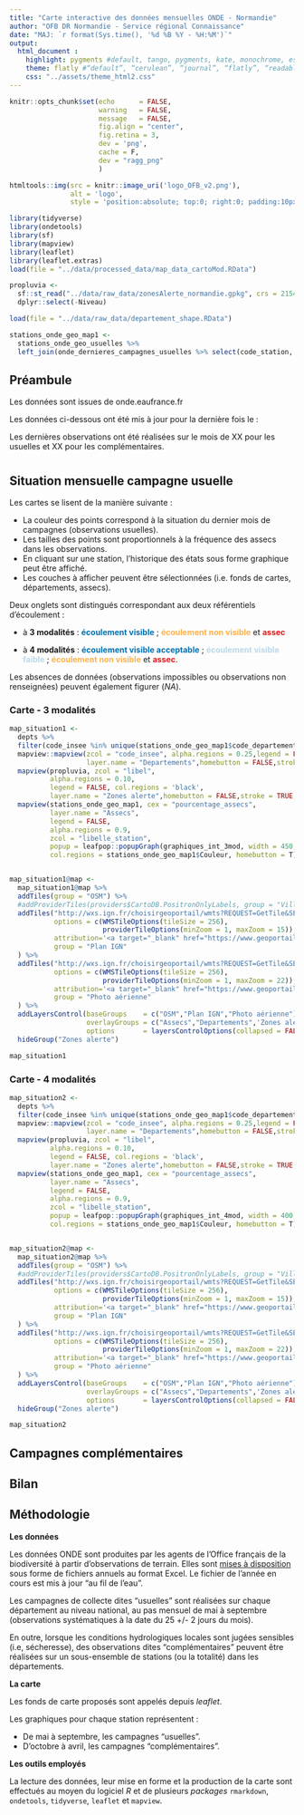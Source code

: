 ```yaml
---
title: "Carte interactive des données mensuelles ONDE - Normandie"
author: "OFB DR Normandie - Service régional Connaissance"
date: "MAJ: `r format(Sys.time(), '%d %B %Y - %H:%M')`"
output: 
  html_document :
    highlight: pygments #default, tango, pygments, kate, monochrome, espresso, zenburn, haddock, and textmate 
    theme: flatly #“default”, “cerulean”, “journal”, “flatly”, “readable”, “spacelab”, “united”, “cosmo”, “lumen”, “paper”, “sandstone”, “simplex”, “yeti”
    css: "../assets/theme_html2.css"
---
```


```r
knitr::opts_chunk$set(echo      = FALSE,
                      warning   = FALSE,
                      message   = FALSE,
                      fig.align = "center",
                      fig.retina = 3,
                      dev = 'png',
                      cache = F,
                      dev = "ragg_png"
                      )
```

```r
htmltools::img(src = knitr::image_uri('logo_OFB_v2.png'),
               alt = 'logo',
               style = 'position:absolute; top:0; right:0; padding:10px; width:200px;')
```

```r
library(tidyverse)
library(ondetools)
library(sf)
library(mapview)
library(leaflet)
library(leaflet.extras)
load(file = "../data/processed_data/map_data_cartoMod.RData")

propluvia <- 
  sf::st_read("../data/raw_data/zonesAlerte_normandie.gpkg", crs = 2154) %>% 
  dplyr::select(-Niveau)

load(file = "../data/raw_data/departement_shape.RData")

stations_onde_geo_map1 <-
  stations_onde_geo_usuelles %>% 
  left_join(onde_dernieres_campagnes_usuelles %>% select(code_station, Couleur))
```

## Préambule

Les données sont issues de onde.eaufrance.fr

Les données ci-dessous ont été mis à jour pour la dernière fois le :

Les dernières observations ont été réalisées sur le mois de XX pour les usuelles et XX pour les complémentaires.

# {.tabset .tabset-pills}

## Situation mensuelle campagne usuelle {.tabset}

Les cartes se lisent de la manière suivante :

* La couleur des points correspond à la situation du dernier mois de campagnes (observations usuelles).
* Les tailles des points sont proportionnels à la fréquence des assecs dans les observations.
* En cliquant sur une station, l'historique des états sous forme graphique peut être affiché.
* Les couches à afficher peuvent être sélectionnées (i.e. fonds de cartes, départements, assecs).

Deux onglets sont distingués correspondant aux deux référentiels d'écoulement : 

- à **3 modalités** : <span style="color: #0570b0;">**écoulement visible**</span> ; <span style="color: #feb24c;">**écoulement non visible**</span> et <span style="color: #e31a1c;">**assec**</span>

- à **4 modalités** : <span style="color: #0570b0;">**écoulement visible acceptable**</span> ; <span style="color: #bdd7e7;">**écoulement visible faible**</span> ; <span style="color: #feb24c;">**écoulement non visible**</span> et <span style="color: #e31a1c;">**assec**</span>.

Les absences de données (observations impossibles ou observations non renseignées) peuvent également figurer (*NA*). 

### Carte - 3 modalités {.tabset}

```r
map_situation1 <- 
  depts %>%
  filter(code_insee %in% unique(stations_onde_geo_map1$code_departement)) %>%
  mapview::mapview(zcol = "code_insee", alpha.regions = 0.25,legend = FALSE, 
                   layer.name = "Departements",homebutton = FALSE,stroke = TRUE,color="black") +
  mapview(propluvia, zcol = "libel",
          alpha.regions = 0.10,
          legend = FALSE, col.regions = 'black',
          layer.name = "Zones alerte",homebutton = FALSE,stroke = TRUE,color="black") +
  mapview(stations_onde_geo_map1, cex = "pourcentage_assecs",
          layer.name = "Assecs",
          legend = FALSE,
          alpha.regions = 0.9,
          zcol = "libelle_station",
          popup = leafpop::popupGraph(graphiques_int_3mod, width = 450, height = 400),
          col.regions = stations_onde_geo_map1$Couleur, homebutton = T)


map_situation1@map <-
  map_situation1@map %>% 
  addTiles(group = "OSM") %>%
  #addProviderTiles(providers$CartoDB.PositronOnlyLabels, group = "Villes") %>% 
  addTiles("http://wxs.ign.fr/choisirgeoportail/wmts?REQUEST=GetTile&SERVICE=WMTS&VERSION=1.0.0&STYLE=normal&TILEMATRIXSET=PM&FORMAT=image/png&LAYER=GEOGRAPHICALGRIDSYSTEMS.PLANIGNV2&TILEMATRIX={z}&TILEROW={y}&TILECOL={x}",
           options = c(WMSTileOptions(tileSize = 256),
                       providerTileOptions(minZoom = 1, maxZoom = 15)),
           attribution='<a target="_blank" href="https://www.geoportail.gouv.fr/">Geoportail France</a>',
           group = "Plan IGN"
  ) %>%
  addTiles("http://wxs.ign.fr/choisirgeoportail/wmts?REQUEST=GetTile&SERVICE=WMTS&VERSION=1.0.0&STYLE=normal&TILEMATRIXSET=PM&FORMAT=image/jpeg&LAYER=ORTHOIMAGERY.ORTHOPHOTOS&TILEMATRIX={z}&TILEROW={y}&TILECOL={x}",
           options = c(WMSTileOptions(tileSize = 256),
                       providerTileOptions(minZoom = 1, maxZoom = 22)),
           attribution='<a target="_blank" href="https://www.geoportail.gouv.fr/">Geoportail France</a>',
           group = "Photo aérienne"
  ) %>%
  addLayersControl(baseGroups    = c("OSM","Plan IGN","Photo aérienne"),
                   overlayGroups = c("Assecs","Departements",'Zones alerte'),
                   options       = layersControlOptions(collapsed = FALSE)) %>% 
  hideGroup("Zones alerte")

map_situation1
```

### Carte - 4 modalités

```r
map_situation2 <- 
  depts %>%
  filter(code_insee %in% unique(stations_onde_geo_map1$code_departement)) %>%
  mapview::mapview(zcol = "code_insee", alpha.regions = 0.25,legend = FALSE, 
                   layer.name = "Departements",homebutton = FALSE,stroke = TRUE,color="black") +
  mapview(propluvia, zcol = "libel",
          alpha.regions = 0.10,
          legend = FALSE, col.regions = 'black',
          layer.name = "Zones alerte",homebutton = FALSE,stroke = TRUE,color="black") +
  mapview(stations_onde_geo_map1, cex = "pourcentage_assecs",
          layer.name = "Assecs",
          legend = FALSE,
          alpha.regions = 0.9,
          zcol = "libelle_station",
          popup = leafpop::popupGraph(graphiques_int_4mod, width = 400, height = 350),
          col.regions = stations_onde_geo_map1$Couleur, homebutton = T)


map_situation2@map <-
  map_situation2@map %>% 
  addTiles(group = "OSM") %>%
  #addProviderTiles(providers$CartoDB.PositronOnlyLabels, group = "Villes") %>% 
  addTiles("http://wxs.ign.fr/choisirgeoportail/wmts?REQUEST=GetTile&SERVICE=WMTS&VERSION=1.0.0&STYLE=normal&TILEMATRIXSET=PM&FORMAT=image/png&LAYER=GEOGRAPHICALGRIDSYSTEMS.PLANIGNV2&TILEMATRIX={z}&TILEROW={y}&TILECOL={x}",
           options = c(WMSTileOptions(tileSize = 256),
                       providerTileOptions(minZoom = 1, maxZoom = 15)),
           attribution='<a target="_blank" href="https://www.geoportail.gouv.fr/">Geoportail France</a>',
           group = "Plan IGN"
  ) %>%
  addTiles("http://wxs.ign.fr/choisirgeoportail/wmts?REQUEST=GetTile&SERVICE=WMTS&VERSION=1.0.0&STYLE=normal&TILEMATRIXSET=PM&FORMAT=image/jpeg&LAYER=ORTHOIMAGERY.ORTHOPHOTOS&TILEMATRIX={z}&TILEROW={y}&TILECOL={x}",
           options = c(WMSTileOptions(tileSize = 256),
                       providerTileOptions(minZoom = 1, maxZoom = 22)),
           attribution='<a target="_blank" href="https://www.geoportail.gouv.fr/">Geoportail France</a>',
           group = "Photo aérienne"
  ) %>%
  addLayersControl(baseGroups    = c("OSM","Plan IGN","Photo aérienne"),
                   overlayGroups = c("Assecs","Departements",'Zones alerte'),
                   options       = layersControlOptions(collapsed = FALSE)) %>% 
  hideGroup("Zones alerte")

map_situation2
```

## Campagnes complémentaires {.tabset}

## Bilan {.tabset}

## Méthodologie

**Les données**

Les données ONDE sont produites par les agents de l'Office français de la biodiversité à partir d'observations de terrain. Elles sont [mises à disposition](https://onde.eaufrance.fr/content/t%C3%A9l%C3%A9charger-les-donn%C3%A9es-des-campagnes-par-ann%C3%A9e) sous forme de fichiers annuels au format Excel. Le fichier de l'année en cours est mis à jour "au fil de l'eau".

Les campagnes de collecte dites "usuelles" sont réalisées sur chaque département au niveau national, au pas mensuel de mai à septembre (observations systématiques à la date du 25 +/- 2 jours du mois). 

En outre, lorsque les conditions hydrologiques locales sont jugées sensibles (i.e, sécheresse), des observations dites "complémentaires" peuvent être réalisées sur un sous-ensemble de stations (ou la totalité) dans les départements. 

**La carte**

Les fonds de carte proposés sont appelés depuis *leaflet*.

Les graphiques pour chaque station représentent :

* De mai à septembre, les campagnes "usuelles".
* D'octobre à avril, les campagnes "complémentaires".

**Les outils employés**

La lecture des données, leur mise en forme et la production de la carte sont effectués au moyen du logiciel *R* et de plusieurs *packages* `rmarkdown`, `ondetools`, `tidyverse`, `leaflet` et `mapview`.


